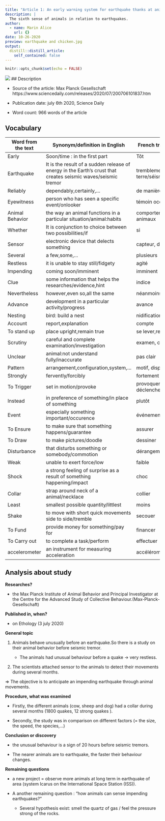 ```yaml
---
title: "Article 1: An early warning system for earthquake thanks at animals"
description: |
  The sixth sense of animals in relation to earthquakes.
author:
  - name: Marin Alice
    url: {}
date: 10-26-2020
preview: earthquake and chicken.jpg
output:
  distill::distill_article:
    self_contained: false
---
```


```r
knitr::opts_chunk$set(echo = FALSE)
```


![](earthquake and chicken.jpg)
## Description 

* Source of the article: Max Planck Gesellschaft
https://www.sciencedaily.com/releases/2020/07/200706101837.htm 

* Publication date: july 6th 2020, Science Daily

* Word count: 966 words of the article

## Vocabulary

**Word from the text** | **Synonym/definition in English** | **French translation**
-----------------------|-----------------------------------|--------------------------
Early                  |Soon/time : in the first part      |Tôt                       
Earthquake             |It is the result of a sudden release of energy in the Earth's crust that creates seismic waves/seismic tremor                                       |tremblement de terre/séisme
Reliably               |dependably,certainly,...           | de manière fiable                         
Eyewitness             |person who has seen a specific event/onlooker   |témoin occulaire                      
Animal Behavior        |the way an animal functions in a particular situation/animal:habits                              |comportement des animaux
Whether                | It is conjunction to choice between two possibilities/if  |si                  
Sensor                 |electronic device that delects something  |capteur, détecteur
Several                |a few,some,...                     |plusieurs
Restless               |it is unable to stay still/fidgety |agité
Impending              |coming soon/imminent               |imminent
Clue                   |some information that helps the researches/evidence,hint  |indice
Nevertheless           |however,even so,all the same       |néanmoins,toutefois
Advance                |development in a particular activity/progress |avance
Nesting                |bird: build a nest                 |nidification
Account                |report,explanation                 |compte
To stand up            |place upright,remain true          |se lever,relever
Scrutiny               |careful and complete examination/investigation  |examen, contrôle
Unclear                |animal:not understand fully/inaccurate |pas clair
Pattern                |arrangement,configuration,system,... |motif, disposition
Strongly               |fervently/forcibly                 |fortement
To Trigger             |set in motion/provoke              |provoquer, déclencher
Instead                |in preference of something/in place of something |plutôt
Event                  |especially something important/occurence |événement
To Ensure              |to make sure that something happens/guarantee |assurer
To Draw                |to make pictures/doodle            |dessiner
Disturbance            |that disturbs something or somebody/commotion |dérangement
Weak                   |unable to exert force/low          |faible
Shock                  |a strong feeling of surprise as a result of something happening/impact |choc
Collar                 |strap around neck of a animal/necklace  |collier
Least                  |smallest possible quantity/littlest  |moins
Shake                  |to move with short quick movements side to side/tremble |secouer
To Fund                |provide money for something/pay for |financer
To Carry out           |to complete a task/perform  |effectuer
accelerometer          |an instrument for measuring acceleration | accéléromètre

## Analysis about study

**Researches?**

  * the Max Planck Institute of Animal Behavior and Principal Investigator at the Centre for the Advanced Study of Collective Behaviour.(Max-Planck-Gesellschaft)

**Published in, when?**

  * on Ethology (3 july 2020)

**General topic**

1. Animals behave unusually before an earthquake.So there is a study on their animal behavior before seismic tremor.

    * The animals had unusual behaviour before a quake -> very restless. 

2. The scientists attached sensor to the animals to detect their movements during several months.

  => The objective is to anticipate an impending earthquake through animal movements.

**Procedure, what was examined**

* Firstly, the different animals (cow, sheep and dog) had a collar during several months (1800 quakes, 12 strong quakes ). 

* Secondly, the study was in comparison on different factors (= the size, the speed, the species,...)

**Conclusion or discovery**

* the unusual behaviour is a sign of 20 hours before seismic tremors. 

* The nearer animals are to earthquake, the faster their behaviour changes.

**Remaining questions**

* a new project = observe more animals at long term in earthquake of area (system Icarus on the International Space Station (ISS)). 

* A another remaining question : "how animals can sense impending earthquakes?"
    * Several hypothesis exist: smell the quartz of gas / feel the pressure strong of the rocks.
